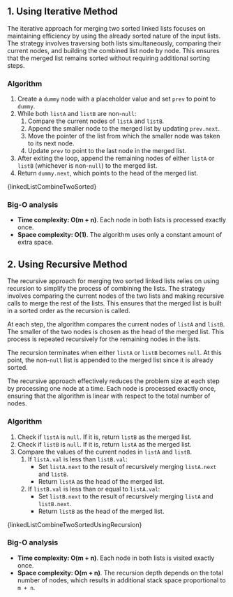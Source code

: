 

## 1. Using Iterative Method

The iterative approach for merging two sorted linked lists focuses on maintaining efficiency by using the already sorted nature of the input lists. The strategy involves traversing both lists simultaneously, comparing their current nodes, and building the combined list node by node. This ensures that the merged list remains sorted without requiring additional sorting steps.

### Algorithm

1. Create a `dummy` node with a placeholder value and set `prev` to point to `dummy`.
2. While both `listA` and `listB` are non-`null`:
   1. Compare the current nodes of `listA` and `listB`.
   2. Append the smaller node to the merged list by updating `prev.next`.
   3. Move the pointer of the list from which the smaller node was taken to its next node.
   4. Update `prev` to point to the last node in the merged list.
3. After exiting the loop, append the remaining nodes of either `listA` or `listB` (whichever is non-`null`) to the merged list.
4. Return `dummy.next`, which points to the head of the merged list.

<MDXCodeBlock>{linkedListCombineTwoSorted}</MDXCodeBlock>

### Big-O analysis

- **Time complexity: O(m + n)**. Each node in both lists is processed exactly once.
- **Space complexity: O(1)**. The algorithm uses only a constant amount of extra space.

## 2. Using Recursive Method

The recursive approach for merging two sorted linked lists relies on using recursion to simplify the process of combining the lists. The strategy involves comparing the current nodes of the two lists and making recursive calls to merge the rest of the lists. This ensures that the merged list is built in a sorted order as the recursion is called.

At each step, the algorithm compares the current nodes of `listA` and `listB`. The smaller of the two nodes is chosen as the head of the merged list. This process is repeated recursively for the remaining nodes in the lists.

The recursion terminates when either `listA` or `listB` becomes `null`. At this point, the non-`null` list is appended to the merged list since it is already sorted.

The recursive approach effectively reduces the problem size at each step by processing one node at a time. Each node is processed exactly once, ensuring that the algorithm is linear with respect to the total number of nodes.

### Algorithm

1. Check if `listA` is `null`. If it is, return `listB` as the merged list.
2. Check if `listB` is `null`. If it is, return `listA` as the merged list.
3. Compare the values of the current nodes in `listA` and `listB`.
   1. If `listA.val` is less than `listB.val`:
      - Set `listA.next` to the result of recursively merging `listA.next` and `listB`.
      - Return `listA` as the head of the merged list.
   2. If `listB.val` is less than or equal to `listA.val`:
      - Set `listB.next` to the result of recursively merging `listA` and `listB.next`.
      - Return `listB` as the head of the merged list.

<MDXCodeBlock>{linkedListCombineTwoSortedUsingRecursion}</MDXCodeBlock>

### Big-O analysis

- **Time complexity: O(m + n)**. Each node in both lists is visited exactly once.
- **Space complexity: O(m + n)**. The recursion depth depends on the total number of nodes, which results in additional stack space proportional to `m + n`.
